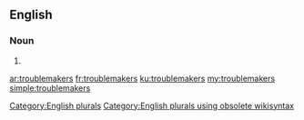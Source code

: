 ==English==

===Noun===
{{head|en}}

# {{plural of|troublemaker}}

[[Category:English plurals]][[Category:English plurals using obsolete wikisyntax]]

[[ar:troublemakers]]
[[fr:troublemakers]]
[[ku:troublemakers]]
[[my:troublemakers]]
[[simple:troublemakers]]